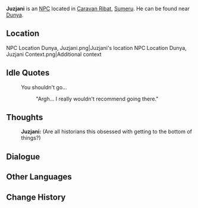 {{Meta
<!-- Remove this template after adding the missing info -->
|missing_NPC_profile  = yes
}}
{{Character Infobox
|type             = NPC
|image            = NPC Juzjani.png
|region           = Sumeru
|affiliation      = Amurta<!--Assumed from Dunya's "you medical people"-->
|title            = Researcher

|ancestry         = <!-- Clan/family -->
|father           = 
|mother           = 
|spouse           = 
|sibling          = 
|child            = 
|relative         = 

|voiceEN          = 
|voiceCN          = 
|voiceJP          = 
}}
'''Juzjani''' is an [[NPC]] located in [[Caravan Ribat]], [[Sumeru]]. He can be found near [[Dunya]].

==Location==
<gallery>
NPC Location Dunya, Juzjani.png|Juzjani's location
NPC Location Dunya, Juzjani Context.png|Additional context
</gallery>
<!--
==Profile==
''(To be added.)''

===Personality===
''(To be added.)''

===Appearance===
''(To be added.)''

==Quests and Events==
{{Quests and Events}}
-->
==Idle Quotes==
{{Dialogue start}}
: {{DIcon|Idle}} You shouldn't go...
:: {{A|VO Juzjani 01.ogg}} "Argh... I really wouldn't recommend going there."
{{Dialogue end}}

==Thoughts==
{{All Schemes to Know Explanation|name=Juzjani}}
{{Dialogue start}}
:{{A|VO Juzjani All Schemes to Know 01.ogg}} '''Juzjani:''' (Are all historians this obsessed with getting to the bottom of things?)
{{Dialogue end}}

==Dialogue==
{{Transclude|Dunya|Dialogue}}
<!--
==Event Dialogue==
===Event Name===
{{Dialogue start}}
:'''{{subst:PAGENAME}}:'''
{{Dialogue end}}

==Trivia==
* 
-->

==Other Languages==
{{Other Languages
|default_hidden = 1
|en      = Juzjani
|zhs     = 尤兹贾尼
|zhs_rm  = Yóuzījiǎní
|zht     = 尤茲賈尼
|zht_rm  = Yóuzījiǎní
|ja      = ユズジャニー
|ja_rm   = Yuzujanii
|ko      = 주즈자니
|ko_rm   = Jujeujani
|es      = Juzyani
|fr      = Juzjani
|ru      = Джузджани
|th      = Juzjani
|vi      = Juzjani
|de      = Juzjani
|id      = Juzjani
|pt      = Juzjani
|tr      = Juzjani
|it      = Juzjani
}}

==Change History==
{{Change History|3.0}}
<!--
==References==
{{Reflist}}
-->